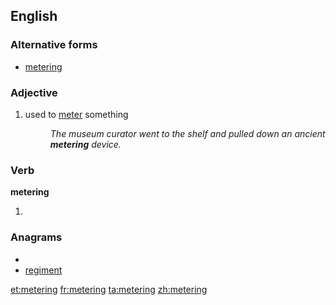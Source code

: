 ==English==

===Alternative forms===
*[[metering]]

===Adjective===
{{en-adj|-}}

# used to [[meter]] something
#: ''The museum curator went to the shelf and pulled down an ancient '''metering''' device.''

===Verb===
'''metering'''

# {{present participle of|[[meter]]}}

===Anagrams===
* {{alphagram|eegimnrt}}
* [[regiment#English|regiment]]

[[et:metering]]
[[fr:metering]]
[[ta:metering]]
[[zh:metering]]